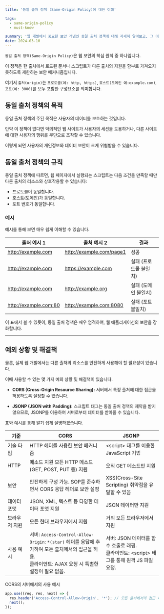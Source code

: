 ```yaml
---
title: '동일 출처 정책 (Same-Origin Policy)에 대한 이해'

tags:
  - same-origin-policy
  - must-know

summary: '웹 개발에서 중요한 보안 개념인 동일 출처 정책에 대해 자세히 알아보고, 그 이해를 돕기 위한 구체적인 예시와 함께 설명합니다'
date: 2024-03-10
---
```


`동일 출처 정책(Same-Origin Policy)`은 웹 보안의 핵심 원칙 중 하나입니다.

이 정책은 한 출처에서 로드된 문서나 스크립트가 다른 출처의 자원을 함부로 가져오지 못하도록 제한하는 보안 메커니즘입니다.

여기서 `출처(origin)`는 `프로토콜(예: http, https)`, `호스트(도메인 예:example.com)`, `포트(예: 3000)`를 모두 포함한 구성요소를 의미합니다.

## 동일 출처 정책의 목적

동일 출처 정책의 주된 목적은 사용자의 데이터를 보호하는 것입니다.

만약 이 정책이 없다면 악의적인 웹 사이트가 사용자의 세션을 도용하거나, 다른 사이트에 대한 사용자의 행위를 무단으로 조작할 수 있습니다.

이렇게 되면 사용자의 개인정보와 데이터 보안이 크게 위협받을 수 있습니다.

## 동일 출처 정책의 규칙

동일 출처 정책에 따르면, 웹 페이지에서 실행되는 스크립트는 다음 조건을 만족할 때만 다른 출처의 리소스와 상호작용할 수 있습니다:

- 프로토콜이 동일합니다.
- 호스트(도메인)가 동일합니다.
- 포트 번호가 동일합니다.

### 예시

예시를 통해 보면 매우 쉽게 이해할 수 있습니다.

| 출처 예시 1           | 출처 예시 2              | 결과                   |
| --------------------- | ------------------------ | ---------------------- |
| http://example.com    | http://example.com/page1 | 성공                   |
| http://example.com    | https://example.com      | 실패 (프로토콜 불일치) |
| http://example.com    | http://example.org       | 실패 (도메인 불일치)   |
| http://example.com:80 | http://example.com:8080  | 실패 (포트 불일치)     |

이 표에서 볼 수 있듯이, 동일 출처 정책은 매우 엄격하여, 웹 애플리케이션의 보안을 강화합니다.

---

## 예외 상황 및 해결책

물론, 실제 웹 개발에서는 다른 출처의 리소스를 안전하게 사용해야 할 필요성이 있습니다.

이때 사용할 수 있는 몇 가지 예외 상황 및 해결책이 있습니다.

- **CORS (Cross-Origin Resource Sharing):** 서버에서 특정 출처에 대한 접근을 허용하도록 설정할 수 있습니다.

- **JSONP (JSON with Padding):** 스크립트 태그는 동일 출처 정책의 제약을 받지 않으므로, JSONP를 이용하여 서버로부터 데이터를 받아올 수 있습니다.

표와 예시를 통해 알기 쉽게 설명하겠습니다.

| 기준          | CORS                                                                                                                                            | JSONP                                                                                          |
| ------------- | ----------------------------------------------------------------------------------------------------------------------------------------------- | ---------------------------------------------------------------------------------------------- |
| 기술 타입     | HTTP 헤더를 사용한 보안 메커니즘                                                                                                                | \<script> 태그를 이용한 JavaScript 기법                                                        |
| HTTP          | 메소드 지원 모든 HTTP 메소드 (GET, POST, PUT 등) 지원                                                                                           | 오직 GET 메소드만 지원                                                                         |
| 보안          | 안전하게 구성 가능. SOP를 준수하면서 CORS 응답 헤더로 보안 설정                                                                                 | XSS(Cross-Site Scripting) 취약점을 유발할 수 있음                                              |
| 데이터 포맷   | JSON, XML, 텍스트 등 다양한 데이터 포맷 지원                                                                                                    | JSON 데이터만 지원                                                                             |
| 브라우저 지원 | 모든 현대 브라우저에서 지원                                                                                                                     | 거의 모든 브라우저에서 지원                                                                    |
| 사용 예시     | 서버: `Access-Control-Allow-Origin`: `*(star)` 헤더를 응답에 추가하여 모든 출처에서의 접근을 허용.<br/>클라이언트: AJAX 요청 시 특별한 설정이 필요 없음. | 서버: JSON 데이터를 함수 호출로 래핑.<br/>클라이언트: \<script> 태그를 통해 원격 JS 파일 요청. |

CORS의 서버에서의 사용 예시

```javascript
app.use((req, res, next) => {
  res.header('Access-Control-Allow-Origin', '*'); // 모든 출처에서의 접근 허용
  next();
});
```

